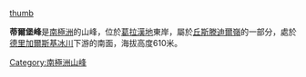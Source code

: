 [[Iimage:Ant-pen-map-Nordenskjöld.PNG|thumb]]

{{coord|64|46|S|60|54|W|display=title}}

'''蒂爾堡峰'''是[[南極洲|南極洲]]的山峰，位於[[葛拉漢地|葛拉漢地]]東岸，屬於[[丘斯滕迪爾嶺|丘斯滕迪爾嶺]]的一部分，處於[[德里加爾斯基冰川|德里加爾斯基冰川]]下游的南面，海拔高度610米。

{{DEFAULTSORT:Tillberg Peak}}
[[Category:南極洲山峰|Category:南極洲山峰]]


{{NordenskjöldCoast-geo-stub}}